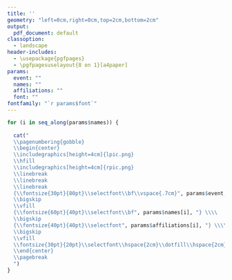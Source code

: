 ```yaml
---
title: ''
geometry: "left=0cm,right=0cm,top=2cm,bottom=2cm"
output:
  pdf_document: default
classoption: 
  - landscape
header-includes:
  - \usepackage{pgfpages}
  - \pgfpagesuselayout{8 on 1}[a4paper]
params:
  event: ""
  names: ""
  affiliations: ""
  font: ""
fontfamily: "`r params$font`"
---
```


```r

for (i in seq_along(params$names)) {
  
  cat("
  \\pagenumbering{gobble}
  \\begin{center}
  \\includegraphics[height=4cm]{lpic.png}
  \\hfill
  \\includegraphics[height=4cm]{rpic.png}
  \\linebreak
  \\linebreak
  \\linebreak
  {\\fontsize{30pt}{80pt}\\selectfont\\bf\\vspace{.7cm}", params$event, "} \\\\
  \\bigskip
  \\vfill
  {\\fontsize{60pt}{40pt}\\selectfont\\bf", params$names[i], "} \\\\
  \\bigskip
  {\\fontsize{40pt}{40pt}\\selectfont", params$affiliations[i], "} \\\\
  \\bigskip
  \\vfill
  \\fontsize{30pt}{20pt}\\selectfont\\hspace{2cm}\\dotfill\\hspace{2cm}
  \\end{center}
  \\pagebreak
  ")
}
```



